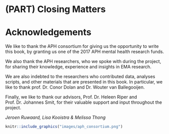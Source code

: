 # (PART) Closing Matters {-}

# Acknowledgements {-}
We like to thank the APH consortium for giving us the opportunity to write this book, by granting us one of the 2017 APH mental health research funds.

We also thank the APH researchers, who we spoke with during the project, for sharing their knowledge, experience and insights in EMA research.

We are also indebted to the researchers who contributed data, analyses scripts, and other materials that are presented in this book. In particular, we like to thank prof. Dr. Conor Dolan and Dr. Wouter van Ballegooijen.

Finally, we like to thank our advisors, Prof. Dr. Heleen Riper and Prof. Dr. Johannes Smit, for their valuable support and input throughout the project.


*Jeroen Ruwaard, Lisa Kooistra \& Melissa Thong*


```r
knitr::include_graphics("images/aph_consortium.png")
```